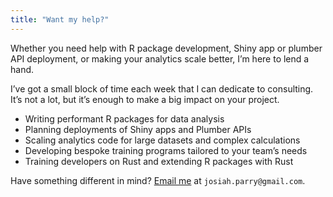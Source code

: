 ```yaml
---
title: "Want my help?"
---
```


Whether you need help with R package development, 
Shiny app or plumber API deployment, or making your analytics scale better, I'm here to lend a hand.

I've got a small block of time each week that I 
can dedicate to consulting. It's not a lot, but 
it's enough to make a big impact on your project. 

- Writing performant R packages for data analysis
- Planning deployments of Shiny apps and Plumber 
APIs
- Scaling analytics code for large datasets and 
complex calculations
- Developing bespoke training programs tailored to 
your team's needs
- Training developers on Rust and extending R 
packages with Rust

Have something different in mind? [Email me](mailto:josiah.parry@gmail.com) at `josiah.parry@gmail.com`.